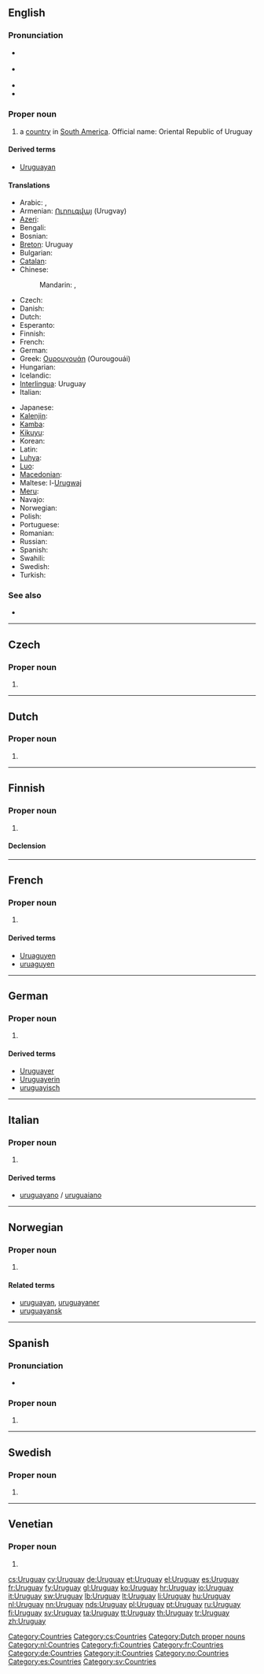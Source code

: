 ==English==
{{wikipedia}}

===Pronunciation===
* {{a|UK}} {{IPA|/ˈjʊə.ɹə.ɡwaɪ/|/ˈʊɹ.ə.ɡweɪ/}}
* {{a|US}} {{IPA|/ˈjʊɹ.ə.ɡwaɪ/|/ˈʊɹ.ə.ɡweɪ/}}
* {{audio|en-us-Uruguay-1.ogg|Audio (US)}}
* {{audio|en-us-Uruguay-2.ogg|Audio (US)}}

===Proper noun===
{{en-proper noun}}

# a [[country]] in [[South America]]. Official name: Oriental Republic of Uruguay

====Derived terms====
* [[Uruguayan]]

====Translations====
{{trans-top|country}}
* Arabic: {{t|ar|أوروغواي|m|tr='urughway}}, {{t|ar|أوروجواي|m|tr='urugway}}
* Armenian: [[Ուրուգվայ]] (Urugvay)
* [[Azeri]]: {{t|az|Uruqvay}}
* Bengali: {{t-|bn|উরুগুয়ে}}
* Bosnian: {{t-|bs|Urugvaj|m}}
* [[Breton]]: Uruguay
* Bulgarian: {{t-|bg|Уругвай|tr=Urugváj}}
* [[Catalan]]: {{t|ca|Uruguai|m}}
* Chinese:
*: Mandarin: {{t-|cmn|烏拉圭|sc=Hani}}, {{t-|cmn|乌拉圭|tr=Wūlāguī|sc=Hani}}
* Czech: {{t+|cs|Uruguay}}
* Danish: {{t-|da|Uruguay}}
* Dutch: {{t+|nl|Uruguay}}
* Esperanto: {{t-|eo|Urugvajo|xs=Esperanto}}
* Finnish: {{t+|fi|Uruguay}}
* French: {{t+|fr|Uruguay|m}}
* German: {{t+|de|Uruguay}}
* Greek: [[Ουρουγουάη]] (Ourougouái) {{f}}
* Hungarian: {{t|hu|Uruguay}}
* Icelandic: {{t+|is|Úrúgvæ}}
* [[Interlingua]]: Uruguay
* Italian: {{t+|it|Uruguay|m}}
{{trans-mid}}
* Japanese: {{t+|ja|ウルグアイ|tr=Uruguai}}
* [[Kalenjin]]: {{tø|kln|Urugwai}}
* [[Kamba]]: {{tø|kam|Urugwai}}
* [[Kikuyu]]: {{tø|ki|Urugwai}}
* Korean: {{t+|ko|우루과이|tr=Urugwai|sc=Hang}}
* Latin: {{t|la|Uraquaria|f}}
* [[Luhya]]: {{tø|luy|Urugwai}}
* [[Luo]]: {{tø|luo|Urugwai}}
* [[Macedonian]]: {{t-|mk|Уругвај|m|tr=Úrugvaj}}
* Maltese: l-[[Urugwaj]]
* [[Meru]]: {{tø|mer|Urugwai}}
* Navajo: {{tø|nv|Táłtłʼááh Chʼosh Bitooh}}
* Norwegian: {{t-|no|Uruguay}}
* Polish: {{t+|pl|Urugwaj|m}}
* Portuguese: {{t+|pt|Uruguai|m}}
* Romanian: {{t-|ro|Uruguay|n}}
* Russian: {{t+|ru|Уругвай|m|tr=Urugváj}}
* Spanish: {{t+|es|Uruguay|m}}
* Swahili: {{t+|sw|Urugwai|xs=Swahili}}
* Swedish: {{t+|sv|Uruguay}}
* Turkish: {{t+|tr|Uruguay}}
{{trans-bottom}}

===See also===
* {{list|en|countries of South America}}

[[Category:Countries]]

----

==Czech==

===Proper noun===
{{cs-proper noun|g=}}

# {{l|en|Uruguay}}

[[Category:cs:Countries]]

----

==Dutch==

===Proper noun===
{{nl-proper noun|g=n}}

# {{l|en|Uruguay}}

[[Category:Dutch proper nouns]]
[[Category:nl:Countries]]

----

==Finnish==
{{wikipedia|lang=fi}}

===Proper noun===
{{infl|fi|proper noun}}

# {{l|en|Uruguay}}

====Declension====
{{fi-decl-rosé|Urugua|y|a|en|i|nopl=1}}

[[Category:fi:Countries]]

----

==French==

===Proper noun===
{{fr-proper noun|m}}

# {{l|en|Uruguay}}

====Derived terms====
* [[Uruaguyen]]
* [[uruaguyen]]

[[Category:fr:Countries]]

----

==German==
{{wikipedia|lang=de}}

===Proper noun===
{{infl|de|proper noun|g=n}}

# {{l|en|Uruguay}}

====Derived terms====
* [[Uruguayer]]
* [[Uruguayerin]]
* [[uruguayisch]]

[[Category:de:Countries]]

----

==Italian==
{{wikipedia|lang=it}}

===Proper noun===
{{it-proper noun|g=m}}

# {{l|en|Uruguay}}

====Derived terms====
* [[uruguayano]] / [[uruguaiano]]

[[Category:it:Countries]]

----

==Norwegian==

===Proper noun===
{{no-proper noun}}

# {{l|en|Uruguay}}

====Related terms====
* [[uruguayan]], [[uruguayaner]]
* [[uruguayansk]]

[[Category:no:Countries]]

----

==Spanish==
{{wikipedia|lang=es}}

===Pronunciation===
* {{audio|Es-Uruguay.ogg|Audio}}

===Proper noun===
{{es-proper noun|m}}

# {{l|en|Uruguay}}

[[Category:es:Countries]]

----

==Swedish==

===Proper noun===
{{infl|sv|proper noun}}

# {{l|en|Uruguay}}

[[Category:sv:Countries]]

----

==Venetian==

===Proper noun===
{{infl|vec|proper noun}}

# {{l|en|Uruguay}}

[[cs:Uruguay]]
[[cy:Uruguay]]
[[de:Uruguay]]
[[et:Uruguay]]
[[el:Uruguay]]
[[es:Uruguay]]
[[fr:Uruguay]]
[[fy:Uruguay]]
[[gl:Uruguay]]
[[ko:Uruguay]]
[[hr:Uruguay]]
[[io:Uruguay]]
[[it:Uruguay]]
[[sw:Uruguay]]
[[lb:Uruguay]]
[[lt:Uruguay]]
[[li:Uruguay]]
[[hu:Uruguay]]
[[nl:Uruguay]]
[[nn:Uruguay]]
[[nds:Uruguay]]
[[pl:Uruguay]]
[[pt:Uruguay]]
[[ru:Uruguay]]
[[fi:Uruguay]]
[[sv:Uruguay]]
[[ta:Uruguay]]
[[tt:Uruguay]]
[[th:Uruguay]]
[[tr:Uruguay]]
[[zh:Uruguay]]
